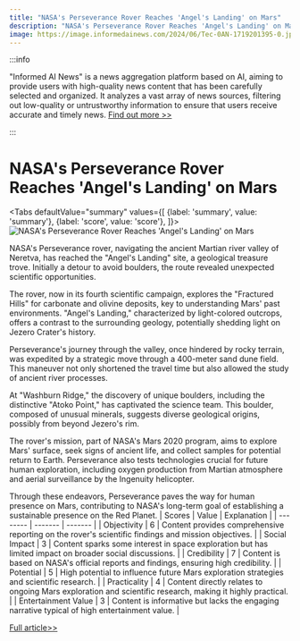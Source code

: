 ```yaml
---
title: "NASA's Perseverance Rover Reaches 'Angel's Landing' on Mars"
description: "NASA's Perseverance Rover Reaches 'Angel's Landing' on Mars"
image: https://image.informedainews.com/2024/06/Tec-0AN-1719201395-0.jpg
---
```



:::info

"Informed AI News" is a news aggregation platform based on AI, aiming to provide users with high-quality news content that has been carefully selected and organized. It analyzes a vast array of news sources, filtering out low-quality or untrustworthy information to ensure that users receive accurate and timely news.  [Find out more >>](/)

:::

# NASA's Perseverance Rover Reaches 'Angel's Landing' on Mars


<Tabs
	defaultValue="summary"
	values={[
	{label: 'summary', value: 'summary'},
	{label: 'score', value: 'score'},
]}>
<TabItem value="summary">
<img
  src="https://image.informedainews.com/2024/06/Tec-0AN-1719201395-0.jpg"
  alt="NASA's Perseverance Rover Reaches 'Angel's Landing' on Mars"
/>



NASA's Perseverance rover, navigating the ancient Martian river valley of Neretva, has reached the "Angel's Landing" site, a geological treasure trove. Initially a detour to avoid boulders, the route revealed unexpected scientific opportunities.

The rover, now in its fourth scientific campaign, explores the "Fractured Hills" for carbonate and olivine deposits, key to understanding Mars' past environments. "Angel's Landing," characterized by light-colored outcrops, offers a contrast to the surrounding geology, potentially shedding light on Jezero Crater's history.

Perseverance's journey through the valley, once hindered by rocky terrain, was expedited by a strategic move through a 400-meter sand dune field. This maneuver not only shortened the travel time but also allowed the study of ancient river processes.

At "Washburn Ridge," the discovery of unique boulders, including the distinctive "Atoko Point," has captivated the science team. This boulder, composed of unusual minerals, suggests diverse geological origins, possibly from beyond Jezero's rim.

The rover's mission, part of NASA's Mars 2020 program, aims to explore Mars' surface, seek signs of ancient life, and collect samples for potential return to Earth. Perseverance also tests technologies crucial for future human exploration, including oxygen production from Martian atmosphere and aerial surveillance by the Ingenuity helicopter.

Through these endeavors, Perseverance paves the way for human presence on Mars, contributing to NASA's long-term goal of establishing a sustainable presence on the Red Planet.
</TabItem>
<TabItem value="score">
	| Scores     | Value   | Explanation |
	| -------- | ------- | ------- |
	| Objectivity  | 6    | Content provides comprehensive reporting on the rover's scientific findings and mission objectives.    |
	| Social Impact | 3     | Content sparks some interest in space exploration but has limited impact on broader social discussions.    |
	| Credibility    | 7    | Content is based on NASA's official reports and findings, ensuring high credibility.    |
	| Potential    | 5    | High potential to influence future Mars exploration strategies and scientific research.    |
	| Practicality    | 4    | Content directly relates to ongoing Mars exploration and scientific research, making it highly practical.    |
	| Entertainment Value    | 3    | Content is informative but lacks the engaging narrative typical of high entertainment value.    |
</TabItem>
</Tabs>

[Full article>>](https://www.cnbeta.com.tw/articles/science/1435779.htm)
